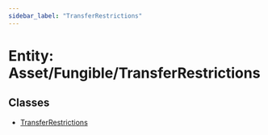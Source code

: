 ```yaml
---
sidebar_label: "TransferRestrictions"
---
```


# Entity: Asset/Fungible/TransferRestrictions

## Classes

- [TransferRestrictions](classes/TransferRestrictions.mdx)
